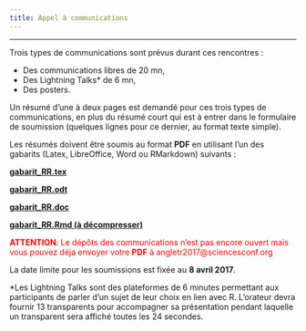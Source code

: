 ```yaml
---
title: Appel à communications
---
```


* * *

Trois types de communications sont prévus durant ces rencontres :

- Des communications libres de 20 mn,
- Des Lightning Talks* de 6 mn,
- Des posters.

Un résumé d'une à deux pages est demandé pour ces trois types de communications, en plus du résumé court qui est à entrer dans le formulaire de soumission (quelques lignes pour ce dernier, au format texte simple). 

Les résumés doivent être soumis au format **PDF** en utilisant l'un des gabarits (Latex, LibreOffice, Word ou RMarkdown) suivants :

[**gabarit_RR.tex**](https://github.com/benoit-liquet/R-conference-Anglet/blob/master/Gabarit/gabarit_RR.tex)

[**gabarit_RR.odt**](https://github.com/benoit-liquet/R-conference-Anglet/blob/master/Gabarit/gabarit_RR.odt)

[**gabarit_RR.doc**](https://github.com/benoit-liquet/R-conference-Anglet/blob/master/Gabarit/gabarit_RR.doc)

[**gabarit_RR.Rmd (à décompresser)**](https://github.com/benoit-liquet/R-conference-Anglet/blob/master/Gabarit/gabarit_RR.Rmd.zip)     

<font color="red"> **ATTENTION**: Le dépôts des communications n'est pas encore ouvert mais vous pouvez déja envoyer votre **PDF** à  angletr2017@sciencesconf.org </font>

La date limite pour les soumissions est fixée au **8 avril 2017**.


*Les Lightning Talks sont des plateformes de 6 minutes permettant aux participants de parler d’un sujet de leur choix en lien avec R. L’orateur devra fournir 13 transparents pour accompagner sa présentation pendant laquelle un transparent sera affiché toutes les 24 secondes.

